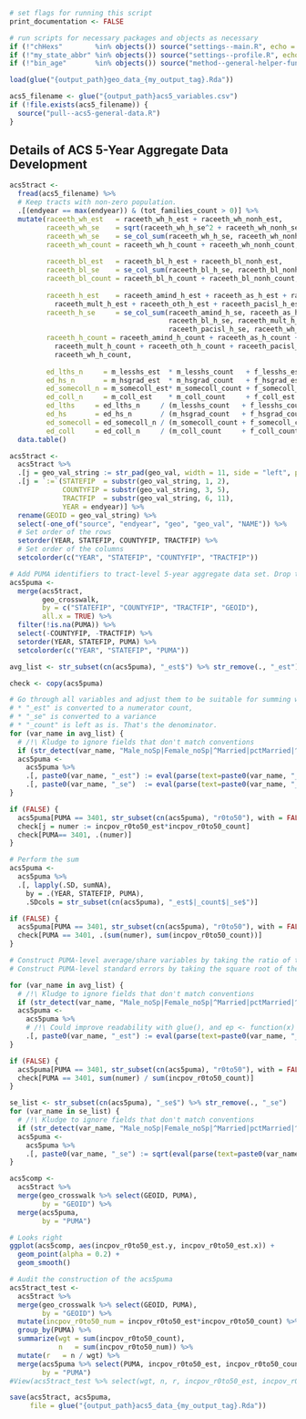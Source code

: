 
<!-- This .Rmd file is set up to run either independently by checking for 
the presence of necessary objects in the global environment and running 
related scripts if not, or also as a child to the "main-doc". For that latter
reason, comments and headings that are not relevant to a final report to
pubic audiences are suppressed or moved to code chunks that can optionally be 
`echo`ed as desired. -->

```r
# set flags for running this script
print_documentation <- FALSE
```

```r
# run scripts for necessary packages and objects as necessary
if (!"chHexs"        %in% objects()) source("settings--main.R", echo = FALSE)
if (!"my_state_abbr" %in% objects()) source("settings--profile.R", echo = FALSE)
if (!"bin_age"       %in% objects()) source("method--general-helper-functions.R", echo = FALSE)

load(glue("{output_path}geo_data_{my_output_tag}.Rda"))
```

```r
acs5_filename <- glue("{output_path}acs5_variables.csv")
if (!file.exists(acs5_filename)) {
  source("pull--acs5-general-data.R")
}
```


## Details of ACS 5-Year Aggregate Data Development

```r
acs5tract <- 
  fread(acs5_filename) %>% 
  # Keep tracts with non-zero population.
  .[(endyear == max(endyear)) & (tot_families_count > 0)] %>%
  mutate(raceeth_wh_est   = raceeth_wh_h_est + raceeth_wh_nonh_est,
         raceeth_wh_se    = sqrt(raceeth_wh_h_se^2 + raceeth_wh_nonh_se^2),
         raceeth_wh_se    = se_col_sum(raceeth_wh_h_se, raceeth_wh_nonh_se),
         raceeth_wh_count = raceeth_wh_h_count + raceeth_wh_nonh_count,
         
         raceeth_bl_est   = raceeth_bl_h_est + raceeth_bl_nonh_est,
         raceeth_bl_se    = se_col_sum(raceeth_bl_h_se, raceeth_bl_nonh_se),
         raceeth_bl_count = raceeth_bl_h_count + raceeth_bl_nonh_count,
         
         raceeth_h_est    = raceeth_amind_h_est + raceeth_as_h_est + raceeth_bl_h_est + 
           raceeth_mult_h_est + raceeth_oth_h_est + raceeth_pacisl_h_est + raceeth_wh_h_est,
         raceeth_h_se     = se_col_sum(raceeth_amind_h_se, raceeth_as_h_se, 
                                       raceeth_bl_h_se, raceeth_mult_h_se, raceeth_oth_h_se,
                                       raceeth_pacisl_h_se, raceeth_wh_h_se),
         raceeth_h_count = raceeth_amind_h_count + raceeth_as_h_count + raceeth_bl_h_count + 
           raceeth_mult_h_count + raceeth_oth_h_count + raceeth_pacisl_h_count +
           raceeth_wh_h_count,
         
         ed_lths_n     = m_lesshs_est  * m_lesshs_count   + f_lesshs_est  * f_lesshs_count,
         ed_hs_n       = m_hsgrad_est  * m_hsgrad_count   + f_hsgrad_est  * f_hsgrad_count,
         ed_somecoll_n = m_somecoll_est* m_somecoll_count + f_somecoll_est* f_somecoll_count,
         ed_coll_n     = m_coll_est    * m_coll_count     + f_coll_est    * f_coll_count,
         ed_lths     = ed_lths_n     / (m_lesshs_count   + f_lesshs_count),
         ed_hs       = ed_hs_n       / (m_hsgrad_count   + f_hsgrad_count),
         ed_somecoll = ed_somecoll_n / (m_somecoll_count + f_somecoll_count),
         ed_coll     = ed_coll_n     / (m_coll_count     + f_coll_count)) %>% 
  data.table()

```


```r
acs5tract <- 
  acs5tract %>%
  .[j = geo_val_string := str_pad(geo_val, width = 11, side = "left", pad = 0)] %>%
  .[j = `:=`(STATEFIP  = substr(geo_val_string, 1, 2),
             COUNTYFIP = substr(geo_val_string, 3, 5),
             TRACTFIP  = substr(geo_val_string, 6, 11),
             YEAR = endyear)] %>%
  rename(GEOID = geo_val_string) %>% 
  select(-one_of("source", "endyear", "geo", "geo_val", "NAME")) %>%
  # Set order of the rows
  setorder(YEAR, STATEFIP, COUNTYFIP, TRACTFIP) %>%
  # Set order of the columns
  setcolorder(c("YEAR", "STATEFIP", "COUNTYFIP", "TRACTFIP"))
```

<!-- ### Aggregate ACS 5-Year Data to the PUMA level -->

<!-- Tract-level ACS5 data are aggregated to the PUMA-level for use in certain sensitivities of the Small Area Estimation method which develop estimates at the PUMA level (although our end goal is to get to smaller geographic levels.) -->

```r
# Add PUMA identifiers to tract-level 5-year aggregate data set. Drop tract identifiers.
acs5puma <- 
  merge(acs5tract, 
        geo_crosswalk, 
        by = c("STATEFIP", "COUNTYFIP", "TRACTFIP", "GEOID"), 
        all.x = TRUE) %>%
  filter(!is.na(PUMA)) %>%
  select(-COUNTYFIP, -TRACTFIP) %>%
  setorder(YEAR, STATEFIP, PUMA) %>%
  setcolorder(c("YEAR", "STATEFIP", "PUMA"))
```

<!-- For tract-level average/share variables, store "stubs" of variable names in a list. -->

<!-- Multiply tract-level average/share variables by corresponding tract-level denominator count variables to produce tract-level numerator count variables. -->

<!-- Recall that original _count variables from the ACS input files store tract-level denominator count variables.
/!\ This is an aspects of naming conventions that is confusing and is worth reconsidering for clarity in on-going work -->

```r

avg_list <- str_subset(cn(acs5puma), "_est$") %>% str_remove(., "_est")

check <- copy(acs5puma)

# Go through all variables and adjust them to be suitable for summing where:
# * "_est" is converted to a numerator count, 
# * "_se" is converted to a variance
# * "_count" is left as is. That's the denominator.
for (var_name in avg_list) {
  # /!\ Kludge to ignore fields that don't match conventions
  if (str_detect(var_name, "Male_noSp|Female_noSp|^Married|pctMarried|^famtype")) next
  acs5puma <- 
    acs5puma %>% 
    .[, paste0(var_name, "_est") := eval(parse(text=paste0(var_name, "_est")))*eval(parse(text=paste0(var_name, "_count")))] %>%
    .[, paste0(var_name, "_se")  := eval(parse(text=paste0(var_name, "_se")))^2]
}

if (FALSE) {
  acs5puma[PUMA == 3401, str_subset(cn(acs5puma), "r0to50"), with = FALSE]
  check[j = numer := incpov_r0to50_est*incpov_r0to50_count]
  check[PUMA== 3401, .(numer)]  
}

# Perform the sum
acs5puma <-
  acs5puma %>%
  .[, lapply(.SD, sumNA), 
    by = .(YEAR, STATEFIP, PUMA),
    .SDcols = str_subset(cn(acs5puma), "_est$|_count$|_se$")]

if (FALSE) {
  acs5puma[PUMA == 3401, str_subset(cn(acs5puma), "r0to50"), with = FALSE]
  check[PUMA == 3401, .(sum(numer), sum(incpov_r0to50_count))]  
}

# Construct PUMA-level average/share variables by taking the ratio of the PUMA-level numerator count variable and the PUMA-level denominator count variable.
# Construct PUMA-level standard errors by taking the square root of the PUMA-level variance.

for (var_name in avg_list) {
  # /!\ Kludge to ignore fields that don't match conventions
  if (str_detect(var_name, "Male_noSp|Female_noSp|^Married|pctMarried|^famtype")) next
  acs5puma <-
    acs5puma %>%
    # /!\ Could improve readability with glue(), and ep <- function(x) eval(parse(text = x))
    .[, paste0(var_name, "_est") := eval(parse(text=paste0(var_name, "_est")))/eval(parse(text=paste0(var_name, "_count")))] 
}

if (FALSE) {
  acs5puma[PUMA == 3401, str_subset(cn(acs5puma), "r0to50"), with = FALSE]
  check[PUMA == 3401, sum(numer) / sum(incpov_r0to50_count)]  
}

se_list <- str_subset(cn(acs5puma), "_se$") %>% str_remove(., "_se")
for (var_name in se_list) {
  # /!\ Kludge to ignore fields that don't match conventions
  if (str_detect(var_name, "Male_noSp|Female_noSp|^Married|pctMarried|^famtype")) next
  acs5puma <-
    acs5puma %>%
    .[, paste0(var_name, "_se") := sqrt(eval(parse(text=paste0(var_name, "_se"))))]
}

```

```r
acs5comp <- 
  acs5tract %>% 
  merge(geo_crosswalk %>% select(GEOID, PUMA),
        by = "GEOID") %>% 
  merge(acs5puma,
        by = "PUMA")

# Looks right
ggplot(acs5comp, aes(incpov_r0to50_est.y, incpov_r0to50_est.x)) + 
  geom_point(alpha = 0.2) +
  geom_smooth()

# Audit the construction of the acs5puma
acs5tract_test <- 
  acs5tract %>% 
  merge(geo_crosswalk %>% select(GEOID, PUMA),
        by = "GEOID") %>% 
  mutate(incpov_r0to50_num = incpov_r0to50_est*incpov_r0to50_count) %>% 
  group_by(PUMA) %>% 
  summarize(wgt = sum(incpov_r0to50_count),
            n   = sum(incpov_r0to50_num)) %>% 
  mutate(r   = n / wgt) %>% 
  merge(acs5puma %>% select(PUMA, incpov_r0to50_est, incpov_r0to50_count),
        by = "PUMA")
#View(acs5tract_test %>% select(wgt, n, r, incpov_r0to50_est, incpov_r0to50_est))
```

```r
save(acs5tract, acs5puma,
     file = glue("{output_path}acs5_data_{my_output_tag}.Rda"))
```

